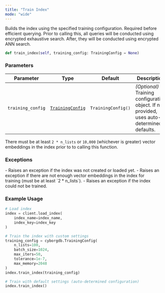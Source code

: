```yaml
---
title: "Train Index"
mode: "wide"
---
```


Builds the index using the specified training configuration. Required before efficient querying.
Prior to calling this, all queries will be conducted using encrypted exhaustive search.
After, they will be conducted using encrypted ANN search.

```python
def train_index(self, training_config: TrainingConfig = None)
```

### Parameters

| Parameter | Type | Default | Description |
|---------------|--------|---------|-------------------------------------------------------|
| `training_config` | [`TrainingConfig`](../types#trainingconfig) | `TrainingConfig()` | _(Optional)_ Training configuration object. If not provided, uses auto-determined defaults. |

<Tip>There must be at least `2 * n_lists` or `10,000` (whichever is greater) vector embeddings in the index prior to to calling this function.</Tip>

### Exceptions

<AccordionGroup>
    <Accordion title="ValueError">
        - Raises an exception if the index was not created or loaded yet.
    </Accordion>
    <Accordion title="RuntimeError">
        - Raises an exception if there are not enough vector embeddings in the index for training (must be at least `2 * n_lists`).
        - Raises an exception if the index could not be trained.
    </Accordion>
</AccordionGroup>

### Example Usage

```python
# Load index
index = client.load_index(
    index_name=index_name, 
    index_key=index_key
)

# Train the index with custom settings
training_config = cyborgdb.TrainingConfig(
    n_lists=100,
    batch_size=1024, 
    max_iters=50, 
    tolerance=1e-7,
    max_memory=2048
)
index.train_index(training_config)

# Train with default settings (auto-determined configuration)
index.train_index()
```